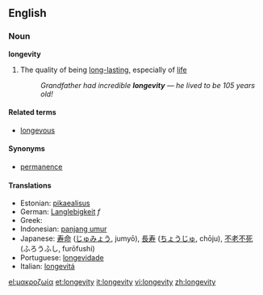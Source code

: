 ==English==
=== Noun ===
'''longevity'''
# The quality of being [[long-lasting]], especially of [[life]]
#: ''Grandfather had incredible '''longevity''' &mdash; he lived to be 105 years old!''

==== Related terms ====
*[[longevous]]

==== Synonyms ====
*[[permanence]]

==== Translations ====
*Estonian: [[pikaealisus]]
*German: [[Langlebigkeit]] ''f''
*Greek: {{trad|el|μακροζωία}}
*Indonesian: [[panjang umur]]
*Japanese: [[寿命]] ([[じゅみょう]], jumyō), [[長寿]] ([[ちょうじゅ]], chōju), [[不老不死]] (ふろうふし, furōfushi)
*Portuguese: [[longevidade]]
*Italian: [[longevitá]]

[[el:μακροζωία]]
[[et:longevity]]
[[it:longevity]]
[[vi:longevity]]
[[zh:longevity]]